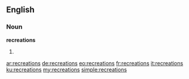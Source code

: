 ==English==

===Noun===
'''recreations'''

# {{plural of|recreation}}

[[ar:recreations]]
[[de:recreations]]
[[eo:recreations]]
[[fr:recreations]]
[[it:recreations]]
[[ku:recreations]]
[[my:recreations]]
[[simple:recreations]]
